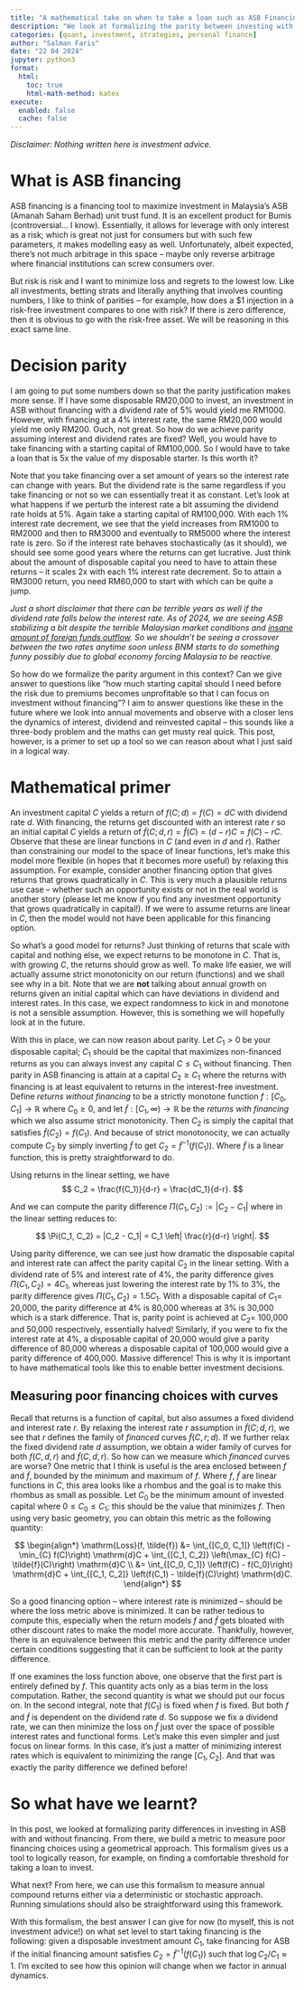 ```yaml
---
title: "A mathematical take on when to take a loan such as ASB Financing"
description: "We look at formalizing the parity between investing with a disposable capital versus with a financed leveraged capital in ASB."
categories: [quant, investment, strategies, personal finance]
author: "Salman Faris"
date: "22 04 2024"
jupyter: python3
format:
  html:
    toc: true
    html-math-method: katex
execute: 
  enabled: false
  cache: false
---
```


*Disclaimer: Nothing written here is investment advice.*

# What is ASB financing

ASB financing is a financing tool to maximize investment in Malaysia's ASB (Amanah Saham Berhad) unit trust fund. It is an excellent product for Bumis (controversial... I know). Essentially, it allows for leverage with only interest as a risk; which is great not just for consumers but with such few parameters, it makes modelling easy as well. Unfortunately, albeit expected, there's not much arbitrage in this space – maybe only reverse arbitrage where financial institutions can screw consumers over.

But risk is risk and I want to minimize loss and regrets to the lowest low. Like all investments, betting strats and literally anything that involves counting numbers, I like to think of parities – for example, how does a $1 injection in a risk-free investment compares to one with risk? If there is zero difference, then it is obvious to go with the risk-free asset. We will be reasoning in this exact same line.

# Decision parity

I am going to put some numbers down so that the parity justification makes more sense. If I have some disposable RM20,000 to invest, an investment in ASB without financing with a dividend rate of 5% would yield me RM1000. However, with financing at a 4% interest rate, the same RM20,000 would yield me only RM200. Ouch, not great. So how do we achieve parity assuming interest and dividend rates are fixed? Well, you would have to take financing with a starting capital of RM100,000. So I would have to take a loan that is 5x the value of my disposable starter. Is this worth it? 

Note that you take financing over a set amount of years so the interest rate can change with years. But the dividend rate is the same regardless if you take financing or not so we can essentially treat it as constant. Let's look at what happens if we perturb the interest rate a bit assuming the dividend rate holds at 5%. Again take a starting capital of RM100,000. With each 1% interest rate decrement, we see that the yield increases from RM1000 to RM2000 and then to RM3000 and eventually to RM5000 where the interest rate is zero. So if the interest rate behaves stochastically (as it should), we should see some good years where the returns can get lucrative. Just think about the amount of disposable capital you need to have to attain these returns – it scales 2x with each 1% interest rate decrement. So to attain a RM3000 return, you need RM60,000 to start with which can be quite a jump.

*Just a short disclaimer that there can be terrible years as well if the dividend rate falls below the interest rate. As of 2024, we are seeing ASB stabilizing a bit despite the terrible Malaysian market conditions and [insane amount of foreign funds outflow](https://www.isaham.my/foreign-funds). So we shouldn't be seeing a crossover between the two rates anytime soon unless BNM starts to do something funny possibly due to global economy forcing Malaysia to be reactive.*

So how do we formalize the parity argument in this context? Can we give answer to questions like "how much starting capital should I need before the risk due to premiums becomes unprofitable so that I can focus on investment without financing"? I aim to answer questions like these in the future where we look into annual movements and observe with a closer lens the dynamics of interest, dividend and reinvested capital – this sounds like a three-body problem and the maths can get musty real quick. This post, however, is a primer to set up a tool so we can reason about what I just said in a logical way.

# Mathematical primer
An investment capital $C$ yields a return of $f(C; d) = f(C) = dC$ with dividend rate $d$. With financing, the returns get discounted with an interest rate $r$ so an initial capital $C$ yields a return of $\tilde{f}(C; d, r) = \tilde{f}(C) = (d-r)C = f(C) - rC$. Observe that these are linear functions in $C$ (and even in $d$ and $r$). Rather than constraining our model to the space of linear functions, let's make this model more flexible (in hopes that it becomes more useful) by relaxing this assumption. For example, consider another financing option that gives returns that grows quadratically in $C$. This is very much a plausible returns use case – whether such an opportunity exists or not in the real world is another story (please let me know if you find any investment opportunity that grows quadratically in capital!). If we were to assume returns are linear in $C$, then the model would not have been applicable for this financing option. 

So what's a good model for returns? Just thinking of returns that scale with capital and nothing else, we expect returns to be monotone in $C$. That is, with growing $C$, the returns should grow as well. To make life easier, we will actually assume strict monotonicity on our return (functions) and we shall see why in a bit. Note that we are **not** talking about annual growth on returns given an initial capital which can have deviations in dividend and interest rates. In this case, we expect randomness to kick in and monotone is not a sensible assumption. However, this is something we will hopefully look at in the future.

With this in place, we can now reason about parity. Let $C_1 > 0$ be your disposable capital; $C_1$ should be the capital that maximizes non-financed returns as you can always invest any capital $C \leqslant C_1$ without financing. Then parity in ASB financing is attain at a capital $C_2 \geqslant C_1$ where the returns with financing is at least equivalent to returns in the interest-free investment. Define *returns without financing* to be a strictly monotone function $f: [C_0, C_1] \to \mathbb{R}$ where $C_0 \geqslant 0$, and let $\tilde{f}: [C_1, \infty) \to \mathbb{R}$ be the *returns with financing* which we also assume strict monotonicity. Then $C_2$ is simply the capital that satisfies $\tilde{f}(C_2) = f(C_1)$. And because of strict monotonocity, we can actually compute $C_2$ by simply inverting $\tilde{f}$ to get $C_2 = \tilde{f}^{-1}(f(C_1))$. Where $\tilde{f}$ is a linear function, this is pretty straightforward to do.

Using returns in the linear setting, we have 
$$
C_2 = \frac{f(C_1)}{d-r} = \frac{dC_1}{d-r}.
$$

And we can compute the parity difference $\Pi(C_1, C_2) := |C_2 - C_1|$ where in the linear setting reduces to:

$$
\Pi(C_1, C_2) = |C_2 - C_1| = C_1 \left| \frac{r}{d-r} \right|.
$$

Using parity difference, we can see just how dramatic the disposable capital and interest rate can affect the parity capital $C_2$ in the linear setting. With a dividend rate of 5% and interest rate of 4%, the parity difference gives $\Pi(C_1, C_2) = 4C_1$, whereas just lowering the interest rate by 1% to 3%, the parity difference gives $\Pi(C_1, C_2) = 1.5C_1$. With a disposable capital of $C_1 =$ 20,000, the parity difference at 4% is 80,000 whereas at 3% is 30,000 which is a stark difference. That is, parity point is achieved at $C_2 =$ 100,000 and 50,000 respectively, essentially halved! Similarly, if you were to fix the interest rate at 4%, a disposable capital of 20,000 would give a parity difference of 80,000 whereas a disposable capital of 100,000 would give a parity difference of 400,000. Massive difference! This is why it is important to have mathematical tools like this to enable better investment decisions.

## Measuring poor financing choices with curves

Recall that returns is a function of capital, but also assumes a fixed dividend and interest rate $r$. By relaxing the interest rate $r$ assumption in $\tilde{f}(C; d, r)$, we see that $r$ defines the family of *financed* curves $\tilde{f}(C, r; d)$. If we further relax the fixed dividend rate $d$ assumption, we obtain a wider family of curves for both $f(C, d, r)$ and $\tilde{f}(C, d, r)$. So how can we measure which *financed* curves are worse? One metric that I think is useful is the area enclosed between $f$ and $\tilde{f}$, bounded by the minimum and maximum of $f$. Where $f$, $\tilde{f}$ are linear functions in $C$, this area looks like a rhombus and the goal is to make this rhombus as small as possible. Let $C_0$ be the minimum amount of invested capital where $0 \leqslant C_0 \leqslant C_1$; this should be the value that minimizes $f$. Then using very basic geometry, you can obtain this metric as the following quantity:

$$
\begin{align*}
\mathrm{Loss}(f, \tilde{f}) &= \int_{[C_0, C_1]} \left(f(C) - \min_{C} f(C)\right) \mathrm{d}C + \int_{[C_1, C_2]} \left(\max_{C} f(C) - \tilde{f}(C)\right) \mathrm{d}C \\
&= \int_{[C_0, C_1]} \left(f(C) - f(C_0)\right) \mathrm{d}C + \int_{[C_1, C_2]} \left(f(C_1) - \tilde{f}(C)\right) \mathrm{d}C.
\end{align*}
$$

So a good financing option – where interest rate is minimized – should be where the loss metric above is minimized. It can be rather tedious to compute this, especially when the return models $f$ and $\tilde{f}$ gets bloated with other discount rates to make the model more accurate. Thankfully, however, there is an equivalence between this metric and the parity difference under certain conditions suggesting that it can be sufficient to look at the parity difference.

If one examines the loss function above, one observe that the first part is entirely defined by $f$. This quantity acts only as a bias term in the loss computation. Rather, the second quantity is what we should put our focus on. In the second integral, note that $f(C_1)$ is fixed when $f$ is fixed. But both $f$ and $\tilde{f}$ is dependent on the dividend rate $d$. So suppose we fix a dividend rate, we can then minimize the loss on $\tilde{f}$ just over the space of possible interest rates and functional forms. Let's make this even simpler and just focus on linear forms. In this case, it's just a matter of minimizing interest rates which is equivalent to minimizing the range $[C_1, C_2]$. And that was exactly the parity difference we defined before!

# So what have we learnt?

In this post, we looked at formalizing parity differences in investing in ASB with and without financing. From there, we build a metric to measure poor financing choices using a geometrical approach. This formalism gives us a tool to logically reason, for example, on finding a comfortable threshold for taking a loan to invest.

What next? From here, we can use this formalism to measure  annual compound returns either via a deterministic or stochastic approach. Running simulations should also be straightforward using this framework.

With this formalism, the best answer I can give for now (to myself, this is not investment advice!) on what set level to start taking financing is the following: given a disposable investment amount $C_1$, take financing for ASB if the initial financing amount satisfies $C_2 = \tilde{f}^{-1}(f(C_1))$ such that $\log C_2/C_1 \approx 1$. I'm excited to see how this opinion will change when we factor in annual dynamics.